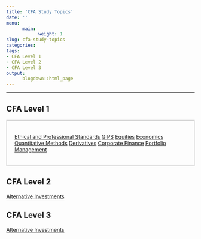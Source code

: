 ```yaml
---
title: 'CFA Study Topics'
date: ''
menu:
      main:
            weight: 1
slug: cfa-study-topics
categories:
tags:
- CFA Level 1
- CFA Level 2
- CFA Level 3
output:
      blogdown::html_page
---
```


<hr>

## CFA Level 1

<div style="display: flex; padding: 20px; border: 2px solid lightgrey;">
<a id="btn__blue" href="../cfa-level-1-ethical-and-professional-standards">Ethical and Professional Standards</a> <a id="btn__purple" href="../cfa-level-1-gips-part-1">GIPS</a> <a id="btn__orange" href="../cfa-level-1-equities-part-1">Equities</a> <a id="btn__green" href="../cfa-level-1-economics-part-1">Economics</a> <a id="btn__red" href="../cfa-level-1-quantitative-methods-part-1">Quantitative Methods</a> <a id="btn__brown" href="../cfa-level-1-derivatives-part-1">Derivatives</a> <a id="btn__yellow" href="../cfa-level-1-corporate-finance-part-1">Corporate Finance</a> <a id="btn__pink" href="../cfa-level-1-portfolio-management-part-1">Portfolio Management</a>
</div>


## CFA Level 2

<a id="btn__red" href="../cfa-level-2-alternative-investments-part-1">Alternative Investments</a> 



## CFA Level 3

<a id="btn__blue" href="../cfa-level-3-alternative-investments-part-1">Alternative Investments</a> 




